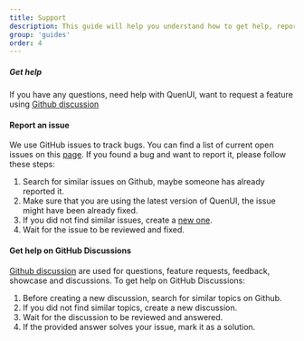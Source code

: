 ```yaml
---
title: Support
description: This guide will help you understand how to get help, report bugs and connect with the community.
group: 'guides'
order: 4
---
```


##### Get help

If you have any questions, need help with QuenUI, want to request a feature using [Github discussion](https://github.com/quen-ui/quen-ui/discussion)


#### Report an issue

We use GitHub issues to track bugs. You can find a list of current open issues on this [page](https://github.com/quen-ui/quen-ui/discussion).
If you found a bug and want to report it, please follow these steps:
1. Search for similar issues on Github, maybe someone has already reported it.
2. Make sure that you are using the latest version of QuenUI, the issue might have been already fixed.
3. If you did not find similar issues, create a [new one](https://github.com/quen-ui/quen-ui/issues/new).
4. Wait for the issue to be reviewed and fixed.

#### Get help on GitHub Discussions

[Github discussion](https://github.com/quen-ui/quen-ui/discussion) are used for questions, feature requests, feedback, showcase and discussions. To get help on GitHub Discussions:
1. Before creating a new discussion, search for similar topics on Github.
2. If you did not find similar topics, create a new discussion.
3. Wait for the discussion to be reviewed and answered.
4. If the provided answer solves your issue, mark it as a solution.
